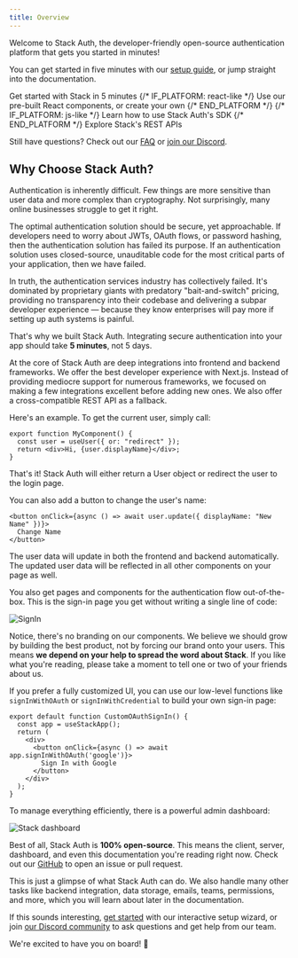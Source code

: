 ```yaml
---
title: Overview
---
```


Welcome to Stack Auth, the developer-friendly open-source authentication platform that gets you started in minutes!

You can get started in five minutes with our [setup guide](./getting-started/setup.mdx), or jump straight into the documentation.

<CardGroup>
  <Card 
    title="Setup & Installation"
    icon="fa-regular fa-play" 
    href="./getting-started/setup"
  >
    Get started with Stack in 5 minutes
  </Card>
  {/* IF_PLATFORM: react-like */}
  <Card 
    title="Components"
    icon="fa-solid fa-puzzle"
    href="./components"
  >
    Use our pre-built React components, or create your own
  </Card>
  {/* END_PLATFORM */}
  {/* IF_PLATFORM: js-like */}
  <Card 
    title="SDK Reference"
    icon="fa-regular fa-file-lines" 
    href="./sdk"
  >
    Learn how to use Stack Auth's SDK
  </Card>
  {/* END_PLATFORM */}
  <Card 
    title="REST API Reference"
    icon="fa-solid fa-code" 
    href="/api/overview"
  >
    Explore Stack's REST APIs
  </Card>
</CardGroup>

Still have questions? Check out our [FAQ](./faq) or [join our Discord](https://discord.stack-auth.com).

## Why Choose Stack Auth?

Authentication is inherently difficult. Few things are more sensitive than user data and more complex than cryptography. Not surprisingly, many online businesses struggle to get it right.

The optimal authentication solution should be secure, yet approachable. If developers need to worry about JWTs, OAuth flows, or password hashing, then the authentication solution has failed its purpose. If an authentication solution uses closed-source, unauditable code for the most critical parts of your application, then we have failed.

In truth, the authentication services industry has collectively failed. It's dominated by proprietary giants with predatory "bait-and-switch" pricing, providing no transparency into their codebase and delivering a subpar developer experience — because they know enterprises will pay more if setting up auth systems is painful.

That's why we built Stack Auth. Integrating secure authentication into your app should take **5 minutes**, not 5 days.

At the core of Stack Auth are deep integrations into frontend and backend frameworks. We offer the best developer experience with Next.js. Instead of providing mediocre support for numerous frameworks, we focused on making a few integrations excellent before adding new ones. We also offer a cross-compatible REST API as a fallback.

Here's an example. To get the current user, simply call:

```tsx
export function MyComponent() {
  const user = useUser({ or: "redirect" });
  return <div>Hi, {user.displayName}</div>;
}
```

That's it! Stack Auth will either return a User object or redirect the user to the login page.

You can also add a button to change the user's name:

```tsx
<button onClick={async () => await user.update({ displayName: "New Name" })}>
  Change Name
</button>
```

The user data will update in both the frontend and backend automatically. The updated user data will be reflected in all other components on your page as well.

You also get pages and components for the authentication flow out-of-the-box. This is the sign-in page you get without writing a single line of code:

  <img 
  src="/imgs/sign-in.png" 
  alt="SignIn" 
  className="mx-auto block rounded-lg"
  width={350}
  height={350}
/>

Notice, there's no branding on our components. We believe we should grow by building the best product, not by forcing our brand onto your users. This means **we depend on your help to spread the word about Stack**. If you like what you're reading, please take a moment to tell one or two of your friends about us.

If you prefer a fully customized UI, you can use our low-level functions like `signInWithOAuth` or `signInWithCredential` to build your own sign-in page:

```tsx
export default function CustomOAuthSignIn() {
  const app = useStackApp();
  return (
    <div>
      <button onClick={async () => await app.signInWithOAuth('google')}>
        Sign In with Google
      </button>
    </div>
  );
}
```

To manage everything efficiently, there is a powerful admin dashboard:

<img
  src="/imgs/dashboard.png"
  alt="Stack dashboard"
  className="mx-auto block rounded-lg"
  width={350}
  height={350}
/>


Best of all, Stack Auth is **100% open-source**. This means the client, server, dashboard, and even this documentation you're reading right now. Check out our [GitHub](https://github.com/stack-auth/stack-auth) to open an issue or pull request.

This is just a glimpse of what Stack Auth can do. We also handle many other tasks like backend integration, data storage, emails, teams, permissions, and more, which you will learn about later in the documentation.

If this sounds interesting, [get started](./getting-started/setup) with our interactive setup wizard, or join [our Discord community](https://discord.stack-auth.com) to ask questions and get help from our team.

We're excited to have you on board! 🚀
